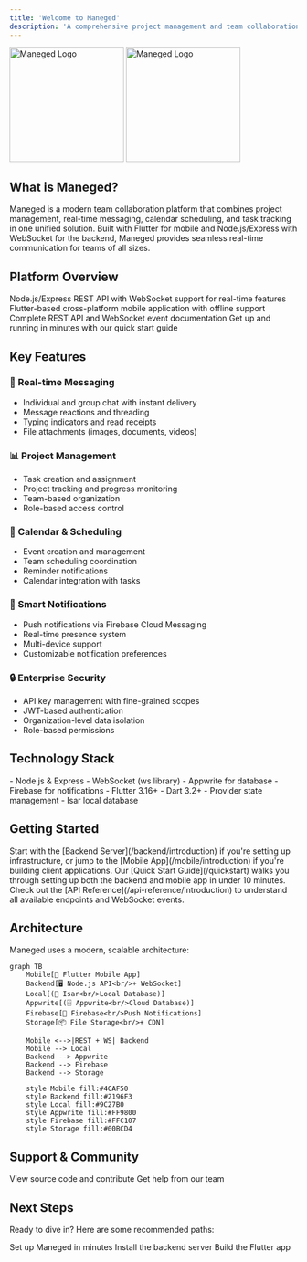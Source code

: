 ```yaml
---
title: 'Welcome to Maneged'
description: 'A comprehensive project management and team collaboration platform with real-time communication'
---
```


<img
  className="block dark:hidden"
  src="/logo/light.svg"
  alt="Maneged Logo"
  height="200"
/>
<img
  className="hidden dark:block"
  src="/logo/dark.svg"
  alt="Maneged Logo"
  height="200"
/>

## What is Maneged?

Maneged is a modern team collaboration platform that combines project management, real-time messaging, calendar scheduling, and task tracking in one unified solution. Built with Flutter for mobile and Node.js/Express with WebSocket for the backend, Maneged provides seamless real-time communication for teams of all sizes.

## Platform Overview

<CardGroup cols={2}>
  <Card
    title="Backend Server"
    icon="server"
    href="/backend/introduction"
  >
    Node.js/Express REST API with WebSocket support for real-time features
  </Card>
  <Card
    title="Mobile App"
    icon="mobile"
    href="/mobile/introduction"
  >
    Flutter-based cross-platform mobile application with offline support
  </Card>
  <Card
    title="API Reference"
    icon="code"
    href="/api-reference/introduction"
  >
    Complete REST API and WebSocket event documentation
  </Card>
  <Card
    title="Quick Start"
    icon="rocket"
    href="/quickstart"
  >
    Get up and running in minutes with our quick start guide
  </Card>
</CardGroup>

## Key Features

### 💬 Real-time Messaging
- Individual and group chat with instant delivery
- Message reactions and threading
- Typing indicators and read receipts
- File attachments (images, documents, videos)

### 📊 Project Management
- Task creation and assignment
- Project tracking and progress monitoring
- Team-based organization
- Role-based access control

### 📅 Calendar & Scheduling
- Event creation and management
- Team scheduling coordination
- Reminder notifications
- Calendar integration with tasks

### 🔔 Smart Notifications
- Push notifications via Firebase Cloud Messaging
- Real-time presence system
- Multi-device support
- Customizable notification preferences

### 🔒 Enterprise Security
- API key management with fine-grained scopes
- JWT-based authentication
- Organization-level data isolation
- Role-based permissions

## Technology Stack

<CardGroup cols={2}>
  <Card title="Backend" icon="code">
    - Node.js & Express
    - WebSocket (ws library)
    - Appwrite for database
    - Firebase for notifications
  </Card>
  <Card title="Mobile" icon="mobile-screen">
    - Flutter 3.16+
    - Dart 3.2+
    - Provider state management
    - Isar local database
  </Card>
</CardGroup>

## Getting Started

<Steps>
  <Step title="Choose Your Path">
    Start with the [Backend Server](/backend/introduction) if you're setting up infrastructure, or jump to the [Mobile App](/mobile/introduction) if you're building client applications.
  </Step>
  <Step title="Follow the Quick Start">
    Our [Quick Start Guide](/quickstart) walks you through setting up both the backend and mobile app in under 10 minutes.
  </Step>
  <Step title="Explore the API">
    Check out the [API Reference](/api-reference/introduction) to understand all available endpoints and WebSocket events.
  </Step>
</Steps>

## Architecture

Maneged uses a modern, scalable architecture:

```mermaid
graph TB
    Mobile[📱 Flutter Mobile App]
    Backend[🖥️ Node.js API<br/>+ WebSocket]
    Local[(💾 Isar<br/>Local Database)]
    Appwrite[(🗄️ Appwrite<br/>Cloud Database)]
    Firebase[🔔 Firebase<br/>Push Notifications]
    Storage[📦 File Storage<br/>+ CDN]
    
    Mobile <-->|REST + WS| Backend
    Mobile --> Local
    Backend --> Appwrite
    Backend --> Firebase
    Backend --> Storage
    
    style Mobile fill:#4CAF50
    style Backend fill:#2196F3
    style Local fill:#9C27B0
    style Appwrite fill:#FF9800
    style Firebase fill:#FFC107
    style Storage fill:#00BCD4
```

## Support & Community

<CardGroup cols={2}>
  <Card
    title="GitHub Repository"
    icon="github"
    href="https://github.com/manegedtech"
  >
    View source code and contribute
  </Card>
  <Card
    title="Contact Support"
    icon="envelope"
    href="mailto:support@maneged.com"
  >
    Get help from our team
  </Card>
</CardGroup>

## Next Steps

Ready to dive in? Here are some recommended paths:

<CardGroup cols={3}>
  <Card
    title="Quick Start"
    icon="play"
    href="/quickstart"
  >
    Set up Maneged in minutes
  </Card>
  <Card
    title="Backend Setup"
    icon="server"
    href="/backend/installation"
  >
    Install the backend server
  </Card>
  <Card
    title="Mobile Setup"
    icon="mobile"
    href="/mobile/installation"
  >
    Build the Flutter app
  </Card>
</CardGroup>
